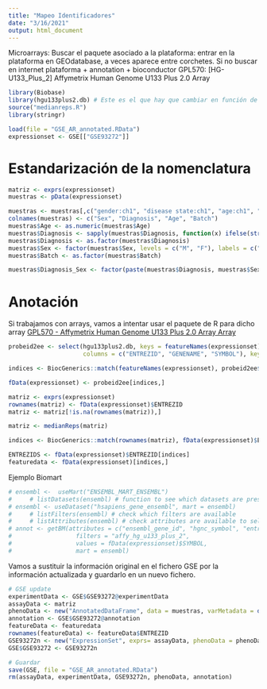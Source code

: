 ```yaml
---
title: "Mapeo Identificadores"
date: "3/16/2021"
output: html_document
---
```


Microarrays: Buscar el paquete asociado a la plataforma: entrar en la plataforma en GEOdatabase, a veces aparece entre corchetes. Si no buscar en internet plataforma + annotation + bioconductor GPL570: [HG-U133_Plus_2] Affymetrix Human Genome U133 Plus 2.0 Array

```r
library(Biobase)
library(hgu133plus2.db) # Este es el que hay que cambiar en función de la plataforma
source("medianreps.R")
library(stringr)
```

```r
load(file = "GSE_AR_annotated.RData")
expressionset <- GSE[["GSE93272"]]
```

# Estandarización de la nomenclatura

```r
matriz <- exprs(expressionset)
muestras <- pData(expressionset)

muestras <- muestras[,c("gender:ch1", "disease state:ch1", "age:ch1", "batch:ch1")]
colnames(muestras) <- c("Sex", "Diagnosis", "Age", "Batch")
muestras$Age <- as.numeric(muestras$Age)
muestras$Diagnosis <- sapply(muestras$Diagnosis, function(x) ifelse(str_detect(x, ".*control.*"), "Control", "RA"))
muestras$Diagnosis <- as.factor(muestras$Diagnosis)
muestras$Sex <- factor(muestras$Sex, levels = c("M", "F"), labels = c("Male", "Female"))
muestras$Batch <- as.factor(muestras$Batch)
```

```r
muestras$Diagnosis_Sex <- factor(paste(muestras$Diagnosis, muestras$Sex, sep = "_"))
```

# Anotación

Si trabajamos con arrays, vamos a intentar usar el paquete de R para dicho array [GPL570 - Affymetrix Human Genome U133 Plus 2.0 Array Array](https://bioconductor.org/packages/release/data/annotation/html/illuminaHumanv2.db.html)

```r
probeid2ee <- select(hgu133plus2.db, keys = featureNames(expressionset), 
                     columns = c("ENTREZID", "GENENAME", "SYMBOL"), keytype = "PROBEID")

indices <- BiocGenerics::match(featureNames(expressionset), probeid2ee$PROBEID)

fData(expressionset) <- probeid2ee[indices,]

matriz <- exprs(expressionset)
rownames(matriz) <- fData(expressionset)$ENTREZID
matriz <- matriz[!is.na(rownames(matriz)),]

matriz <- medianReps(matriz)

indices <- BiocGenerics::match(rownames(matriz), fData(expressionset)$ENTREZID)

ENTREZIDS <- fData(expressionset)$ENTREZID[indices]
featuredata <- fData(expressionset)[indices,]
```

Ejemplo Biomart

```r
# ensembl <-  useMart("ENSEMBL_MART_ENSEMBL")
#     # listDatasets(ensembl) # function to see which datasets are present in ensembl
# ensembl <- useDataset("hsapiens_gene_ensembl", mart = ensembl)
#     # listFilters(ensembl) # check which filters are available
#     # listAttributes(ensembl) # check attributes are available to select
# annot <- getBM(attributes = c("ensembl_gene_id", "hgnc_symbol", "entrezgene_id"),
#                  filters = "affy_hg_u133_plus_2",
#                  values = fData(expressionset)$SYMBOL,
#                  mart = ensembl)
```

Vamos a sustituir la información original en el fichero GSE por la información actualizada y guardarlo en un nuevo fichero.

```r
# GSE update
experimentData <- GSE$GSE93272@experimentData
assayData <- matriz
phenoData <- new("AnnotatedDataFrame", data = muestras, varMetadata = data.frame(labelDescription = rep(NA, ncol(muestras)), row.names = colnames(muestras)))
annotation <- GSE$GSE93272@annotation
featureData <- featuredata
rownames(featureData) <- featureData$ENTREZID
GSE93272n <- new("ExpressionSet", exprs= assayData, phenoData = phenoData, experimentData = experimentData, annotation = annotation, featureData = as(featureData, "AnnotatedDataFrame"))
GSE$GSE93272 <- GSE93272n

# Guardar
save(GSE, file = "GSE_AR_annotated.RData")
rm(assayData, experimentData, GSE93272n, phenoData, annotation)
```
